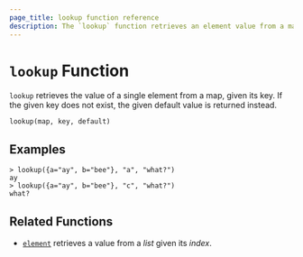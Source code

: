 ```yaml
---
page_title: lookup function reference
description: The `lookup` function retrieves an element value from a map using the map key. Learn how to use the `lookup` function in Packer templates.
---
```


# `lookup` Function

`lookup` retrieves the value of a single element from a map, given its key.
If the given key does not exist, the given default value is returned instead.

```hcl
lookup(map, key, default)
```

## Examples

```shell-session
> lookup({a="ay", b="bee"}, "a", "what?")
ay
> lookup({a="ay", b="bee"}, "c", "what?")
what?
```

## Related Functions

- [`element`](/packer/docs/templates/hcl_templates/functions/collection/element) retrieves a value from a _list_ given its _index_.
